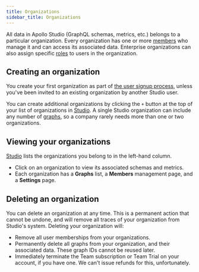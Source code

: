 ```yaml
---
title: Organizations
sidebar_title: Organizations
---
```


All data in Apollo Studio (GraphQL schemas, metrics, etc.) belongs to a particular organization. Every organization has one or more [members](./members/) who manage it and can access its associated data. Enterprise organizations can also assign specific [roles](./members/#organization-wide-member-roles) to users in the organization.

## Creating an organization

You create your first organization as part of [the user signup process](./account/), unless you've been invited to an existing organization by another Studio user.

You can create additional organizations by clicking the `+` button at the top of your list of organizations in [Studio](https://studio.apollographql.com). A single Studio organization can include any number of [graphs](./graphs/), so a company rarely needs more than one or two organizations.

## Viewing your organizations

[Studio](https://studio.apollographql.com) lists the organizations you belong to in the left-hand column.

* Click on an organization to view its associated schemas and metrics.
* Each organization has a **Graphs** list, a **Members** management page, and a **Settings** page.

## Deleting an organization

You can delete an organization at any time. This is a permanent action that cannot be undone, and will remove all traces of your organization from Studio's system.
Deleting your organization will:

* Remove all user memberships from your organizations.
* Permanently delete all graphs from your organization, and their associated data. These graph IDs cannot be reused later.
* Immediately terminate the Team subscription or Team Trial on your account, if you have one. We can't issue refunds for this, unfortunately.
